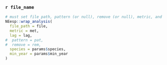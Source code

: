 ### `r file_name`
```r
# must set file path, pattern (or null), remove (or null), metric, and lag
NEesp::wrap_analysis(
  file_path = file,
  metric = met,
  lag = lag,
#  pattern = pat,
#  remove = rem,
  species = params$species,
  min_year = params$min_year
)
```
